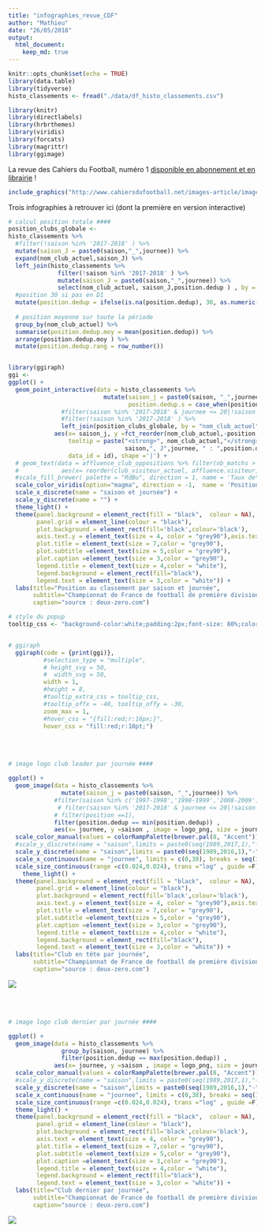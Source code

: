```yaml
---
title: "infographies_revue_CDF"
author: "Mathieu"
date: "26/05/2018"
output: 
  html_document:
    keep_md: true
---
```


```r
knitr::opts_chunk$set(echo = TRUE)
library(data.table)
library(tidyverse)
histo_classements <- fread("./data/df_histo_classements.csv")

library(knitr)
library(directlabels)
library(hrbrthemes)
library(viridis)
library(forcats)
library(magrittr)
library(ggimage)


```

La revue des Cahiers du Football, numéro 1 [disponible en abonnement et en librairie](http://www.cahiersdufootball.net/article-la-revue-numero-1-6964) !

```r
include_graphics("http://www.cahiersdufootball.net/images-article/images2/2018_05/numero-1-couv-double-2-480.jpg")
```


Trois infographies à retrouver ici (dont la première en version interactive)

```r


# calcul position totale ####
position_clubs_globale <-
histo_classements %>% 
  #filter(!saison %in% '2017-2018' ) %>%
  mutate(saison_J = paste0(saison,"_",journee)) %>%
  expand(nom_club_actuel,saison_J) %>%
  left_join(histo_classements %>% 
              filter(!saison %in% '2017-2018' ) %>%
              mutate(saison_J = paste0(saison,"_",journee)) %>%
              select(nom_club_actuel, saison_J,position.dedup ) , by = c("nom_club_actuel", "saison_J")) %>%
  #position 30 si pas en D1
  mutate(position.dedup = ifelse(is.na(position.dedup), 30, as.numeric(position.dedup))) %>%
  
  # position moyenne sur toute la période
  group_by(nom_club_actuel) %>%
  summarise(position.dedup.moy = mean(position.dedup)) %>%
  arrange(position.dedup.moy ) %>%
  mutate(position.dedup.rang = row_number())


library(ggiraph)
ggi <-
ggplot() +
  geom_point_interactive(data = histo_classements %>%
                           mutate(saison_j = paste0(saison, "_",journee), id = row_number(),
                                  position.dedup.s = case_when(position.dedup == 1 ~ "1er", TRUE ~ paste0(position.dedup,"ème"))) %>%
               #filter(saison %in% '2017-2018' & journee <= 20|!saison %in% '2017-2018' ) %>%
               #filter(!saison %in% '2017-2018' ) %>%
               left_join(position_clubs_globale, by = "nom_club_actuel"),# %>% filter(!saison %in% '2017-2018'),
             aes(x= saison_j, y =fct_reorder(nom_club_actuel,-position.dedup.moy)  , color = position.dedup,
                 tooltip = paste("<strong>", nom_club_actuel,"</strong><br />", 
                                 saison,", J",journee, " : ",position.dedup.s,"<br />"),
                 data_id = id), shape ='|') +
  # geom_text(data = affluence_club_oppositions %>% filter(nb_matchs > 5),
  #            aes(x= reorder(club_visiteur_actuel, affluence.visiteur), y =reorder(club_domicile_actuel, affluence.domicile), label = percent(tx_remplissage %>% round(2)) ,size =affluence), color ="grey") +
  #scale_fill_brewer( palette = "RdBu", direction = 1, name = 'Taux de\remplissage') +
  scale_color_viridis(option="magma", direction = -1,  name = 'Position',guide=guide_colorbar(reverse = TRUE)) +
  scale_x_discrete(name = "saison et journée") +
  scale_y_discrete(name = "") +
  theme_light() +
  theme(panel.background = element_rect(fill = "black",  colour = NA),
        panel.grid = element_line(colour = "black"),
        plot.background = element_rect(fill='black',colour='black'),
        axis.text.y = element_text(size = 4, color = "grey90"),axis.text.x = element_blank(),
        plot.title = element_text(size = 7,color = "grey90"),
        plot.subtitle =element_text(size = 5,color = "grey90"),
        plot.caption =element_text(size = 3,color = "grey90"),
        legend.title = element_text(size = 4,color = "white"),
        legend.background = element_rect(fill="black"),
        legend.text = element_text(size = 3,color = "white")) +
  labs(title="Position au classement par saison et journée",
       subtitle="Championnat de France de football de première division, saisons 1989-1990 à 2017-2018",
       caption="source : deux-zero.com") 

# style du popup
tooltip_css <- "background-color:white;padding:2px;font-size: 80%;color: white;opacity:0.2"


# ggiraph
  ggiraph(code = {print(ggi)},
          #selection_type = "multiple", 
          # height_svg = 50, 
          #  width_svg = 50,
          width = 1,
          #height = 8,
          #tooltip_extra_css = tooltip_css,
          #tooltip_offx = -40, tooltip_offy = -30,
          zoom_max = 1,
          #hover_css = "{fill:red;r:16px;}",
          hover_css = "fill:red;r:10pt;")


```



<br>
<br>

```r

# image logo club leader par journée ####

ggplot() +
  geom_image(data = histo_classements %>%
               mutate(saison_j = paste0(saison, "_",journee)) %>%
             #filter(saison %in% c('1997-1998','1998-1999','2008-2009') ) %>%
              # filter(saison %in% '2017-2018' & journee <= 20|!saison %in% '2017-2018' ) %>%
             # filter(position ==1),
             filter(position.dedup == min(position.dedup)) ,
             aes(x= journee, y =saison , image = logo_png, size = journee)) +
  scale_color_manual(values = colorRampPalette(brewer.pal(8, "Accent"))(29)) +
  #scale_y_discrete(name = "saison",limits = paste0(seq(1989,2017,1),"-",seq(1990,2018,1))) +
  scale_y_discrete(name = "saison",limits = paste0(seq(1989,2016,1),"-",seq(1990,2017,1))) +
  scale_x_continuous(name = "journee", limits = c(0,38), breaks = seq(1,38,1)) +
  scale_size_continuous(range =c(0.024,0.024), trans ="log" , guide =F) +
    theme_light() +
  theme(panel.background = element_rect(fill = "black",  colour = NA),
        panel.grid = element_line(colour = "black"),
        plot.background = element_rect(fill='black',colour='black'),
        axis.text.y = element_text(size = 4, color = "grey90"),axis.text.x = element_blank(),
        plot.title = element_text(size = 7,color = "grey90"),
        plot.subtitle =element_text(size = 5,color = "grey90"),
        plot.caption =element_text(size = 3,color = "grey90"),
        legend.title = element_text(size = 4,color = "white"),
        legend.background = element_rect(fill="black"),
        legend.text = element_text(size = 3,color = "white")) +
  labs(title="Club en tête par journée",
       subtitle="Championnat de France de football de première division, saisons 1989-1990 à 2017-2018",
       caption="source : deux-zero.com") 
```

![](./img/leader_club_journee_logos.png)


<br>
<br>



```r

# image logo club dernier par journée ####

ggplot() +
  geom_image(data = histo_classements %>%
               group_by(saison, journee) %>%
               filter(position.dedup == max(position.dedup)) ,
             aes(x= journee, y =saison , image = logo_png, size = journee)) +
  scale_color_manual(values = colorRampPalette(brewer.pal(8, "Accent"))(29)) +
  #scale_y_discrete(name = "saison",limits = paste0(seq(1989,2017,1),"-",seq(1990,2018,1))) +
  scale_y_discrete(name = "saison",limits = paste0(seq(1989,2016,1),"-",seq(1990,2017,1))) +
  scale_x_continuous(name = "journee", limits = c(0,38), breaks = seq(1,38,1)) +
  scale_size_continuous(range =c(0.024,0.024), trans ="log" , guide =F) +
  theme_light() +
  theme(panel.background = element_rect(fill = "black",  colour = NA),
        panel.grid = element_line(colour = "black"),
        plot.background = element_rect(fill='black',colour='black'),
        axis.text = element_text(size = 4, color = "grey90"),
        plot.title = element_text(size = 7,color = "grey90"),
        plot.subtitle =element_text(size = 5,color = "grey90"),
        plot.caption =element_text(size = 3,color = "grey90"),
        legend.title = element_text(size = 4,color = "white"),
        legend.background = element_rect(fill="black"),
        legend.text = element_text(size = 3,color = "white")) +
  labs(title="Club dernier par journée",
       subtitle="Championnat de France de football de première division, saisons 1989-1990 à 2017-2018",
       caption="source : deux-zero.com") 


```

![](./img/dernier_club_journee_logos.png)
